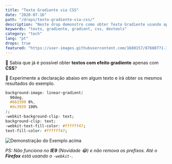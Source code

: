 ```yaml
---
title: "Texto Gradiente via CSS"
date: "2020-07-16"
path: "/drops/texto-gradiente-via-css/"
description: "Neste drop demonstro como obter Texto Gradiente usando apenas 3 propriedades CSS. É muito simples mesmo! Confere lá."
keywords: "texto, gradiente, gradient, css, devtools"
category: "tech"
lang: "pt"
drops: true
featured: "https://user-images.githubusercontent.com/1680157/87680771-347cdd00-c754-11ea-985e-3f16b6404fc7.gif"
---
```



<Drop>

🎨 Sabia que já é possível obter **textos com efeito gradiente** apenas com **CSS**?

🧪 Experimente a declaração abaixo em algum texto e irá obter os mesmos resultados do exemplo.

```css
background-image: linear-gradient(
  90deg,
  #663399 0%,
  #dc3939 100%
);
-webkit-background-clip: text;
background-clip: text;
-webkit-text-fill-color: #ffffff47;
text-fill-color: #ffffff47;
```

![Demonstração do Exemplo acima](https://user-images.githubusercontent.com/1680157/87638776-ba7c3200-c71a-11ea-9ef7-1659896db894.gif)

_PS: Não funciona no **IE9** (Novidade _😂_) e não remova os prefixos. Até o **Firefox** está usando o `-webkit-`._

</Drop>
